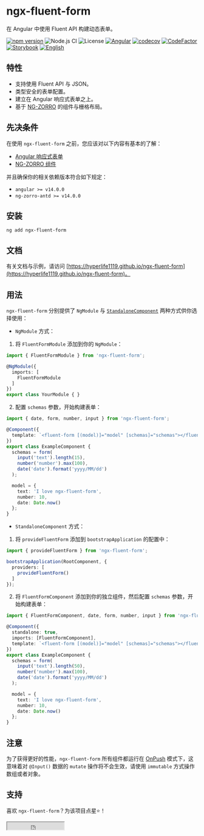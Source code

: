 
<Meta title="FluentForm/Introduce" />

# ngx-fluent-form

在 Angular 中使用 Fluent API 构建动态表单。

[![npm version](https://img.shields.io/npm/v/ngx-fluent-form/latest.svg)](https://npmjs.com/package/ngx-fluent-form)
![Node.js CI](https://github.com/HyperLife1119/ngx-fluent-form/workflows/Node.js%20CI/badge.svg)
![License](https://img.shields.io/badge/License-MIT-blue.svg)
[![Angular](https://img.shields.io/badge/Build%20with-Angular%20CLI-red?logo=angular)](https://www.github.com/angular/angular)
[![codecov](https://codecov.io/gh/HyperLife1119/ngx-fluent-form/branch/main/graph/badge.svg?token=070GEU44U0)](https://codecov.io/gh/HyperLife1119/ngx-fluent-form)
[![CodeFactor](https://www.codefactor.io/repository/github/hyperlife1119/ngx-fluent-form/badge)](https://www.codefactor.io/repository/github/hyperlife1119/ngx-fluent-form)
[![Storybook](https://cdn.jsdelivr.net/gh/storybookjs/brand@main/badge/badge-storybook.svg)](https://hyperlife1119.github.io/ngx-fluent-form)
[![English](https://img.shields.io/static/v1?label=English&message=en-US&color=212121)](https://github.com/HyperLife1119/ngx-fluent-form/blob/main/README.md)

## 特性

- 支持使用 Fluent API 与 JSON。
- 类型安全的表单配置。
- 建立在 Angular 响应式表单之上。
- 基于 [NG-ZORRO](https://ng.ant.design) 的组件与栅格布局。

## 先决条件

在使用 `ngx-fluent-form` 之前，您应该对以下内容有基本的了解：

- [Angular 响应式表单](https://angular.cn/guide/reactive-forms)
- [NG-ZORRO 组件](https://ng.ant.design)

并且确保你的相关依赖版本符合如下规定：

- `angular >= v14.0.0`
- `ng-zorro-antd >= v14.0.0`

## 安装

```shell
ng add ngx-fluent-form
```

## 文档

有关文档与示例，请访问 [https://hyperlife1119.github.io/ngx-fluent-form](https://hyperlife1119.github.io/ngx-fluent-form)。


## 用法

`ngx-fluent-form` 分别提供了 `NgModule` 与 [`StandaloneComponent`](https://angular.io/guide/standalone-components) 两种方式供你选择使用：

- `NgModule` 方式：

1. 将 `FluentFormModule` 添加到你的 `NgModule`：

```ts
import { FluentFormModule } from 'ngx-fluent-form';

@NgModule({
  imports: [
    FluentFormModule
  ]
})
export class YourModule { }
```

2. 配置 `schemas` 参数，开始构建表单：

```ts
import { date, form, number, input } from 'ngx-fluent-form';

@Component({
  template: `<fluent-form [(model)]="model" [schemas]="schemas"></fluent-form>`
})
export class ExampleComponent {
  schemas = form(
    input('text').length(15),
    number('number').max(100),
    date('date').format('yyyy/MM/dd')
  );

  model = {
    text: 'I love ngx-fluent-form',
    number: 10,
    date: Date.now()
  };
}
```

- `StandaloneComponent` 方式：

1. 将 `provideFluentForm` 添加到 `bootstrapApplication` 的配置中：

```ts
import { provideFluentForm } from 'ngx-fluent-form';

bootstrapApplication(RootComponent, {
  providers: [
    provideFluentForm()
  ]
});
```

2. 将 `FluentFormComponent` 添加到你的独立组件，然后配置 `schemas` 参数，开始构建表单：

```ts
import { FluentFormComponent, date, form, number, input } from 'ngx-fluent-form';

@Component({
  standalone: true,
  imports: [FluentFormComponent],
  template: `<fluent-form [(model)]="model" [schemas]="schemas"></fluent-form>`
})
export class ExampleComponent {
  schemas = form(
    input('text').length(50),
    number('number').max(100),
    date('date').format('yyyy/MM/dd')
  );

  model = {
    text: 'I love ngx-fluent-form',
    number: 10,
    date: Date.now()
  };
}
```

## 注意

为了获得更好的性能，`ngx-fluent-form` 所有组件都运行在 [OnPush](https://angular.io/api/core/ChangeDetectionStrategy) 模式下，这意味着对 `@Input()` 数据的 `mutate` 操作将不会生效，请使用 `immutable` 方式操作数组或者对象。

## 支持

喜欢 `ngx-fluent-form`？为该项目点星⭐！

<iframe
  src="https://ghbtns.com/github-btn.html?user=HyperLife1119&repo=ngx-fluent-form&type=star&count=true"
  scrolling="0"
  width="150"
  height="20"
  title="GitHub"
  style={{ border: 'none' }}></iframe>
